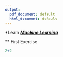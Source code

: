 ```yaml
---
output:
  pdf_document: default
  html_document: default
---
```


*Learn [**_Machine Learning_**](https://github.com/ChangHe591/BAIT509/tree/master/my_folder)

** First Exercise
```r
2+2
```

